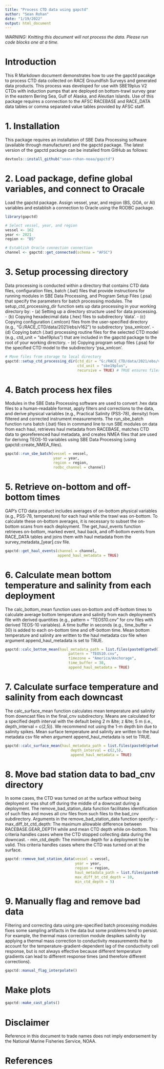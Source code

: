 ```yaml
---
title: "Process CTD data using gapctd"
author: "Sean Rohan"
date: "1/19/2022"
output: html_document
---
```


*WARNING: Knitting this document will not process the data. Please run code blocks one at a time.*

# Introduction

This R Markdown document demonstrates how to use the gapctd pacakge to process CTD data collected on RACE Groundfish Surveys and generated data products. This process was developed for use with SBE19plus V2 CTDs with induction pumps that are deployed on bottom-trawl survey gear in the eastern Bering Sea, Gulf of Alaska, and Aleutian Islands. Use of this package requires a connection to the AFSC RACEBASE and RACE_DATA data tables or comma separated value tables provided by AFSC staff.

# 1. Installation

This package requires an installation of SBE Data Processing software (available through manufacturer) and the gapctd package. The latest version of the gapctd package can be installed from GitHub as follows:

```r
devtools::install_github("sean-rohan-noaa/gapctd")
```


# 2. Load package, define global variables, and connect to Oracale

Load the gapctd package. Assign vessel, year, and region (BS, GOA, or AI) variables and establish a connection to Oracle using the RODBC package.

```r
library(gapctd)

# Select vessel, year, and region
vessel <- 162
year <- 2021
region <- "BS"

# Establish Oracle connection connection
channel <- gapctd::get_connected(schema = "AFSC")
```

# 3. Setup processing directory

Data processing is conducted within a directory that contains CTD data files, configuration files, batch (.bat) files that provide instructions for running modules in SBE Data Processing, and Program Setup Files (.psa) that specify the parameters for batch processing modules. The setup_ctd_processing_dir function sets up data processing in your working directory by: 
- (a) Setting up a directory structure used for data processing.
- (b) Copying hexadecimal data (.hex) files to subdirectory 'data'. 
- (c) Copying configuration (.xmlcon) files from the user-specified directory (e.g., "G:/RACE_CTD/data/2021/ebs/v162") to subdirectory 'psa_xmlcon'.
- (d) Copying batch (.bat) processing routine files for the selected CTD model (e.g., ctd_unit = "sbe19plus") that are included in the gapctd package to the root of your working directory.
- (e) Copying program setup files (.psa) for the specified CTD model to the subdirectory 'psa_xmlcon'.

```r
# Move files from storage to local directory
gapctd::setup_ctd_processing_dir(ctd_dir = "G:/RACE_CTD/data/2021/ebs/v162",
                                 ctd_unit = "sbe19plus",
                                 recursive = TRUE) # TRUE ensures files are copied from nested subdirectories
```

# 4. Batch process hex files

Modules in the SBE Data Processing software are used to convert .hex data files to a human-readable format, apply filters and corrections to the data, and derive physical variables (e.g., Practical Salinity (PSS-78), density) from filtered and corrected instrument measurements. The run_sbe_batch function runs batch (.bat) files in command line to run SBE modules on data from each haul, retrieves haul metadata from RACEBASE, matches CTD data to georeferenced haul metadata, and creates NMEA files that are used for deriving TEOS-10 variables using SBE Data Processing (using gapctd::create_NMEA_files).



```r
gapctd::run_sbe_batch(vessel = vessel,
                      year = year,
                      region = region,
                      rodbc_channel = channel)
```


# 5. Retrieve on-bottom and off-bottom times

GAP's CTD data product includes averages of on-bottom physical variables (e.g., PSS-78, temperature) for each haul while the trawl was on-bottom. To calculate these on-bottom averages, it is necessary to subset the on-bottom scans from each deployment. The get_haul_events function retrieves on-bottom, marked event, haul back, and off-bottom events from RACE_DATA tables and joins them with haul metadata from the survey_metadata_[year].csv file. 

```r
gapctd::get_haul_events(channel = channel,
                        append_haul_metadata = TRUE)
```

# 6. Calculate mean bottom temperature and salinity from each deployment

The calc_bottom_mean function uses on-bottom and off-bottom times to calculate average bottom temperature and salinity from each deployment's file with derived quantities (e.g., pattern = "TEOS10.cnv" for cnv files with derived TEOS-10 variables). A time buffer in seconds (e.g., time_buffer = 30) is added to each on-bottom time and off-bottom time. Mean bottom temperature and salinity are written to the haul metadata csv file when argument append_haul_metadata is set to TRUE. 

```r
gapctd::calc_bottom_mean(haul_metadata_path = list.files(paste0(getwd(), "/metadata/"), full.names = TRUE),
                             pattern = "TEOS10.cnv",
                             timezone = "America/Anchorage",
                             time_buffer = 30,
                             append_haul_metadata = TRUE)
```

# 7. Calculate surface temperature and salinity from each downcast

The calc_surface_mean function calculates mean temperature and salinity from downcast files in the final_cnv subdirectory. Means are calculated for a specified depth interval with the default being 2 m &lte; z &lte; 5 m (i.e., depth_interval = c(2,5)). We recommend not using the 1-m depth bin due to salinity spikes. Mean surface temperature and salinity are written to the haul metadata csv file when argument append_haul_metadata is set to TRUE.

```r
gapctd::calc_surface_mean(haul_metadata_path = list.files(paste0(getwd(), "/metadata/"), full.names = TRUE),
                              depth_interval = c(2,5),
                              append_haul_metadata = TRUE)
```

# 8. Move bad station data to bad_cnv directory

In some cases, the CTD was turned on at the surface without being deployed or was shut off during the middle of a downcast during a deployment. The remove_bad_station_data function facilitates identification of such files and moves all cnv files from such files to the bad_cnv subdirectory. Arguments in the remove_bad_station_data function specify:
- max_diff_bt_ctd_depth: The maximum allowable difference between RACEBASE.GEAR_DEPTH while and mean CTD depth while on-bottom. This criteria handles cases where the CTD stopped collecting data during the downcast.
- min_ctd_depth: The minimum depth for a deployment to be valid. This criteria handles cases where the CTD was turned on at the surface.

```r
gapctd::remove_bad_station_data(vessel = vessel,
                                year = year,
                                region = region,
                                haul_metadata_path = list.files(paste0(getwd(), "/metadata/"), full.names = TRUE),
                                max_diff_bt_ctd_depth = 10,
                                min_ctd_depth = 5)
```

# 9. Manually flag and remove bad data 

Filtering and correcting data using pre-specified batch processing modules fixes some sampling artifacts in the data but some problems tend to persist. For example, the thermal mass correction module despikes salinity by applying a thermal mass correction to conductivity measurements that to account for the temperature-gradient-dependent lag of the conductivity cell response, but is not always effective because different temperature gradients can lead to different response times (and therefore different corrections).



```r
gapctd::manual_flag_interpolate()
```

# Make plots

```r
gapctd::make_cast_plots()
```

# Disclaimer 

Reference in this document to trade names does not imply endorsement by the National Marine Fisheries Service, NOAA.

# References
